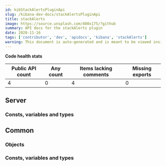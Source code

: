 ```yaml
---
id: kibStackAlertsPluginApi
slug: /kibana-dev-docs/stackAlertsPluginApi
title: stackAlerts
image: https://source.unsplash.com/400x175/?github
summary: API docs for the stackAlerts plugin
date: 2020-11-16
tags: ['contributor', 'dev', 'apidocs', 'kibana', 'stackAlerts']
warning: This document is auto-generated and is meant to be viewed inside our experimental, new docs system. Reach out in #docs-engineering for more info.
---
```







**Code health stats**

| Public API count  | Any count | Items lacking comments | Missing exports | 
|-------------------|-----------|------------------------|-----------------|
| 4 | 0 | 4 | 0 |

## Server

### Consts, variables and types
<DocDefinitionList data={stackAlertsObj.server.misc}/>

## Common

### Objects
<DocDefinitionList data={stackAlertsObj.common.objects}/>

### Consts, variables and types
<DocDefinitionList data={stackAlertsObj.common.misc}/>

